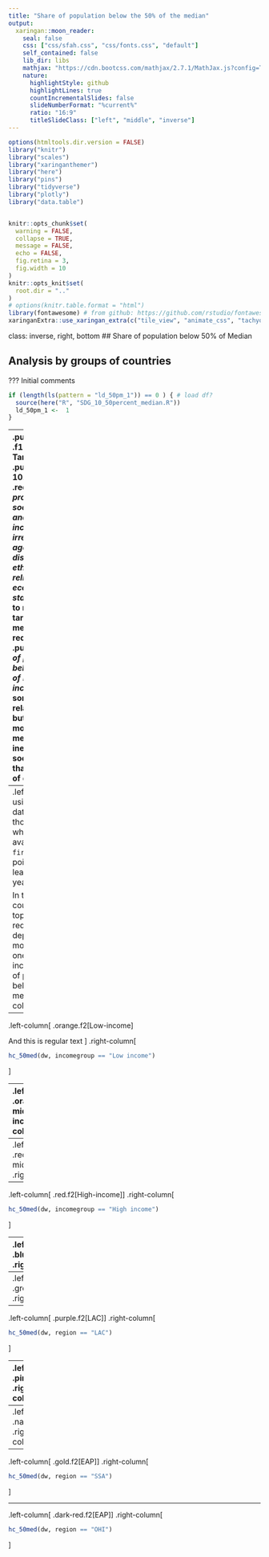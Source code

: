 ```yaml
---
title: "Share of population below the 50% of the median"
output:
  xaringan::moon_reader:
    seal: false
    css: ["css/sfah.css", "css/fonts.css", "default"]
    self_contained: false
    lib_dir: libs
    mathjax: "https://cdn.bootcss.com/mathjax/2.7.1/MathJax.js?config=TeX-MML-AM_HTMLorMML"
    nature:
      highlightStyle: github
      highlightLines: true
      countIncrementalSlides: false
      slideNumberFormat: "%current%"
      ratio: "16:9"
      titleSlideClass: ["left", "middle", "inverse"]
---
```

```r
options(htmltools.dir.version = FALSE)
library("knitr")
library("scales")
library("xaringanthemer")
library("here")
library("pins")
library("tidyverse")
library("plotly")
library("data.table")


knitr::opts_chunk$set(
  warning = FALSE,
  collapse = TRUE,
  message = FALSE,
  echo = FALSE,
  fig.retina = 3,
  fig.width = 10
)
knitr::opts_knit$set(
  root.dir = ".."
)
# options(knitr.table.format = "html")
library(fontawesome) # from github: https://github.com/rstudio/fontawesome
xaringanExtra::use_xaringan_extra(c("tile_view", "animate_css", "tachyons"))

```

class: inverse, right, bottom
## Share of population below 50% of Median

## Analysis by groups of countries

???
Initial comments
```r
if (length(ls(pattern = "ld_50pm_1")) == 0 ) { # load df?
  source(here("R", "SDG_10_50percent_median.R"))
  ld_50pm_1 <-  1
}
```

---
.pull-left[
.f1.pv6.orange[
Target 10.2
]
]
.pull-right[
Target 10.2 seeks to .red[*empower and promote the social, economic and political inclusion of all, irrespective of age, sex, disability, race, ethnicity, origin, religion or economic or other status.*] One way to measure if this target is being met is by reducing the .purple[*Proportion of people living below 50 percent of median income.*] This is sometimes called relative poverty, but it is indeed more related to a measure of inequality and social inclusion than to a measure of deprivation. 

People who fall below this cutoff are considered relatively deprived in the sense that their socioeconomic status is substantially lower than the one of the better off in a society. Irrespective from the general economic development of a society, if the share of the population that falls below 50% of the median does not change over time, we can this society lack .purple[**social, economic and political inclusion.**]
]
---
.left-column[
By using comparable data, we found those countries for which there is data available after `r first_year` for two points that are at least `r min_diff` years apart. 

In this chart, the countries at the top are those that reduce their social deprivation the most, whereas the ones at the bottom increase the share of people living below 50% of the median
]
.right-column[
```r
hc_50med(dw)
```
]

---
.left-column[
.orange.f2[Low-income]

And this is regular text
]
.right-column[
```r
hc_50med(dw, incomegroup == "Low income")
```
]

---
.left-column[
.orange.f2[Low-middle-income]
]
.right-column[
```r
hc_50med(dw, incomegroup == "Lower middle income")
```
]

---
.left-column[
.red.f2[Upper-middle-income]
]
.right-column[
```r
hc_50med(dw, incomegroup == "Upper middle income")
```
]

---
.left-column[
.red.f2[High-income]
]
.right-column[
```r
hc_50med(dw, incomegroup == "High income")
```
]

---
.left-column[
.blue.f2[EAP]
]
.right-column[
```r
hc_50med(dw, region == "EAP")
```
]

---
.left-column[
.green.f2[ECA]
]
.right-column[
```r
hc_50med(dw, region == "ECA")
```
]

---
.left-column[
.purple.f2[LAC]
]
.right-column[
```r
hc_50med(dw, region == "LAC")
```
]

---
.left-column[
.pink.f2[EAP]
]
.right-column[
```r
hc_50med(dw, region == "MNA")
```
]

---
.left-column[
.navy.f2[EAP]
]
.right-column[
```r
hc_50med(dw, region == "SAS")
```
]

---
.left-column[
.gold.f2[EAP]
]
.right-column[
```r
hc_50med(dw, region == "SSA")
```
]

---
.left-column[
.dark-red.f2[EAP]
]
.right-column[
```r
hc_50med(dw, region == "OHI")
```
]


